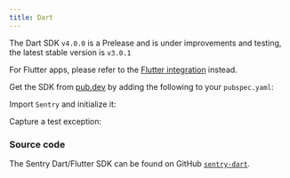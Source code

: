 ```yaml
---
title: Dart
---
```


<PlatformContent includePath="getting-started-primer" />

<Alert level="warning" title="Note">

The Dart SDK `v4.0.0` is a Prelease and is under improvements and testing, the latest stable version is `v3.0.1`

</Alert>

<Alert level="info" title="Note">

For Flutter apps, please refer to the [Flutter integration](/platforms/flutter) instead.

</Alert>

Get the SDK from [pub.dev](https://pub.dev/packages/sentry) by adding the following to your `pubspec.yaml`:

<PlatformContent includePath="getting-started-install" />

Import `Sentry` and initialize it:

<PlatformContent includePath="getting-started-config" />

Capture a test exception:

<PlatformContent includePath="getting-started-verify" />

### Source code

The Sentry Dart/Flutter SDK can be found on GitHub [`sentry-dart`](https://github.com/getsentry/sentry-dart/).

<PageGrid header="Next Steps" nextSteps />

<PageGrid nextSteps header="Next Steps" />
